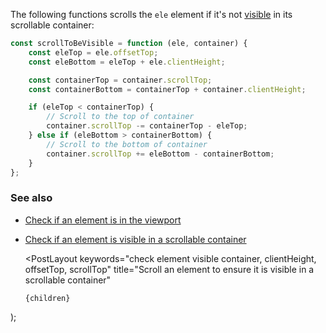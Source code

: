 
The following functions scrolls the `ele` element if it's not [visible](/check-if-an-element-is-visible-in-a-scrollable-container) in its scrollable container:

```js
const scrollToBeVisible = function (ele, container) {
    const eleTop = ele.offsetTop;
    const eleBottom = eleTop + ele.clientHeight;

    const containerTop = container.scrollTop;
    const containerBottom = containerTop + container.clientHeight;

    if (eleTop < containerTop) {
        // Scroll to the top of container
        container.scrollTop -= containerTop - eleTop;
    } else if (eleBottom > containerBottom) {
        // Scroll to the bottom of container
        container.scrollTop += eleBottom - containerBottom;
    }
};
```

### See also

-   [Check if an element is in the viewport](/check-if-an-element-is-in-the-viewport)
-   [Check if an element is visible in a scrollable container](/check-if-an-element-is-visible-in-a-scrollable-container)

    <PostLayout
        keywords="check element visible container, clientHeight, offsetTop, scrollTop"
        title="Scroll an element to ensure it is visible in a scrollable container"
    >
        {children}
    </PostLayout>
);
